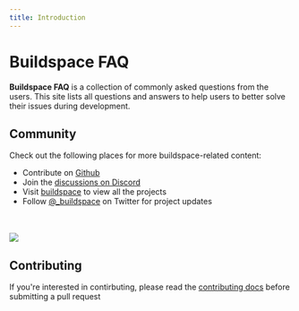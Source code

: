 ```yaml
---
title: Introduction
---
```


# Buildspace FAQ

**Buildspace FAQ** is a collection of commonly asked questions from the users. This site lists all questions and answers to help users to better solve their issues during development.

## Community

Check out the following places for more buildspace-related content:

-   Contribute on [Github](https://github.com/helloitsm3/buildspace-faq)
-   Join the [discussions on Discord](https://discord.com/invite/buildspace)
-   Visit [buildspace](https://buildspace.so/) to view all the projects
-   Follow [@\_buildspace](https://twitter.com/_buildspace) on Twitter for project updates

<br />
<br />

<img src="https://i.imgur.com/7wYs7Mc.png" />

## Contributing

If you're interested in contirbuting, please read the [contributing docs](https://github.com/helloitsm3/buildspace-faq/blob/main/CONTRIBUTING.md) before submitting a pull request
